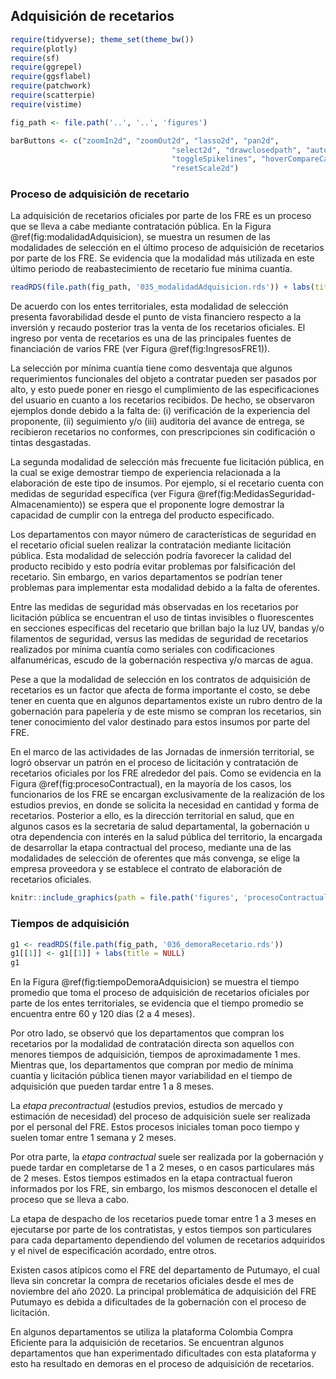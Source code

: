 ## Adquisición de recetarios

```r
require(tidyverse); theme_set(theme_bw())
require(plotly)
require(sf)
require(ggrepel)
require(ggsflabel)
require(patchwork)
require(scatterpie)
require(vistime)

fig_path <- file.path('..', '..', 'figures')

barButtons <- c("zoomIn2d", "zoomOut2d", "lasso2d", "pan2d", 
                                    "select2d", "drawclosedpath", "autoScale2d", "zoom2", 
                                    "toggleSpikelines", "hoverCompareCartesian", "hoverClosestCartesian", 
                                    "resetScale2d")
```

\maxdeadcycles=1000

### Proceso de adquisición de recetario

La adquisición de recetarios oficiales por parte de los FRE es un proceso que se lleva a cabe mediante contratación pública. En la Figura \@ref(fig:modalidadAdquisicion), se muestra un resumen de las modalidades de selección en el último proceso de adquisición de recetarios por parte de los FRE. Se evidencia que la modalidad más utilizada en este último periodo de reabastecimiento de recetario fue mínima cuantía.

```r
readRDS(file.path(fig_path, '035_modalidadAdquisicion.rds')) + labs(title = NULL)
```

De acuerdo con los entes territoriales, esta modalidad de selección presenta favorabilidad desde el punto de vista financiero respecto a la inversión y recaudo posterior tras la venta de los recetarios oficiales. El ingreso por venta de recetarios es una de las principales fuentes de financiación de varios FRE (ver Figura \@ref(fig:IngresosFRE1)).

La selección por mínima cuantía tiene como desventaja que algunos requerimientos funcionales del objeto a contratar pueden ser pasados por alto, y esto puede poner en riesgo el cumplimiento de las especificaciones del usuario en cuanto a los recetarios recibidos. De hecho, se observaron ejemplos donde debido a la falta de: (i) verificación de la experiencia del proponente, (ii) seguimiento y/o (iii) auditoria del avance de entrega, se recibieron recetarios no conformes, con prescripciones sin codificación o tintas desgastadas. 

La segunda modalidad de selección más frecuente fue licitación pública, en la cual se exige demostrar tiempo de experiencia relacionada a la elaboración de este tipo de insumos. Por ejemplo, sí el recetario cuenta con medidas de seguridad específica (ver Figura \@ref(fig:MedidasSeguridad-Almacenamiento)) se espera que el proponente logre demostrar la capacidad de cumplir con la entrega del producto especificado.

Los departamentos con mayor número de características de seguridad en el recetario oficial suelen realizar la contratación mediante licitación pública. Esta modalidad de selección podría favorecer la calidad del producto recibido y esto podría evitar problemas por falsificación del recetario. Sin embargo, en varios departamentos se podrían tener problemas para implementar esta modalidad debido a la falta de oferentes.

Entre las medidas de seguridad más observadas en los recetarios por licitación pública se encuentran el uso de tintas invisibles o fluorescentes en secciones específicas del recetario que brillan bajo la luz UV, bandas y/o filamentos de seguridad, versus las medidas de seguridad de recetarios realizados por mínima cuantía como seriales con codificaciones alfanuméricas, escudo de la gobernación respectiva y/o marcas de agua.

Pese a que la modalidad de selección en los contratos de adquisición de recetarios es un factor que afecta de forma importante el costo, se debe tener en cuenta que en algunos departamentos existe un rubro dentro de la gobernación para papelería y de este mismo se compran los recetarios, sin tener conocimiento del valor destinado para estos insumos por parte del FRE.

En el marco de las actividades de las Jornadas de inmersión territorial, se logró observar un patrón en el proceso de licitación y contratación de recetarios oficiales por los FRE alrededor del país. Como se evidencia en la Figura \@ref(fig:procesoContractual), en la mayoría de los casos, los funcionarios de los FRE se encargan exclusivamente de la realización de los estudios previos, en donde se solicita la necesidad en cantidad y forma de recetarios. Posterior a ello, es la dirección territorial en salud, que en algunos casos es la secretaria de salud departamental, la gobernación u otra dependencia con interés en la salud pública del territorio, la encargada de desarrollar la etapa contractual del proceso, mediante una de las modalidades de selección de oferentes que más convenga, se elige la empresa proveedora y se establece el contrato de elaboración de recetarios oficiales. 

```r
knitr::include_graphics(path = file.path('figures', 'procesoContractual.jpg'))
```

### Tiempos de adquisición 

```r
g1 <- readRDS(file.path(fig_path, '036_demoraRecetario.rds'))
g1[[1]] <- g1[[1]] + labs(title = NULL)
g1
```

En la Figura \@ref(fig:tiempoDemoraAdquisicion) se muestra el tiempo promedio que toma el proceso de adquisición de recetarios oficiales por parte de los entes territoriales, se evidencia que el tiempo promedio se encuentra entre 60 y 120 días (2 a 4 meses). 

Por otro lado, se observó que los departamentos que compran los recetarios por la modalidad de contratación directa son aquellos con menores tiempos de adquisición, tiempos de aproximadamente 1 mes. Mientras que, los departamentos que compran por medio de mínima cuantía y licitación pública tienen mayor variabilidad en el tiempo de adquisición que pueden tardar entre 1 a 8 meses.

La *etapa precontractual* (estudios previos, estudios de mercado y estimación de necesidad) del proceso de adquisición suele ser realizada por el personal del FRE. Estos procesos iniciales toman poco tiempo y suelen tomar entre 1 semana y 2 meses. 

Por otra parte, la *etapa contractual* suele ser realizada por la gobernación y puede tardar en completarse de 1 a 2 meses, o en casos particulares más de 2 meses. Estos tiempos estimados en la etapa contractual fueron informados por los FRE, sin embargo, los mismos desconocen el detalle el proceso que se lleva a cabo. 

La etapa de despacho de los recetarios puede tomar entre 1 a 3 meses en ejecutarse por parte de los contratistas, y estos tiempos son particulares para cada departamento dependiendo del volumen de recetarios adquiridos y el nivel de especificación acordado, entre otros.

Existen casos atípicos como el FRE del departamento de Putumayo, el cual lleva sin concretar la compra de recetarios oficiales desde el mes de noviembre del año 2020. La principal problemática de adquisición del FRE Putumayo es debida a dificultades de la gobernación con el proceso de licitación.

En algunos departamentos se utiliza la plataforma Colombia Compra Eficiente para la adquisición de recetarios. Se encuentran algunos departamentos que han experimentado dificultades con esta plataforma y esto ha resultado en demoras en el proceso de adquisición de recetarios.

